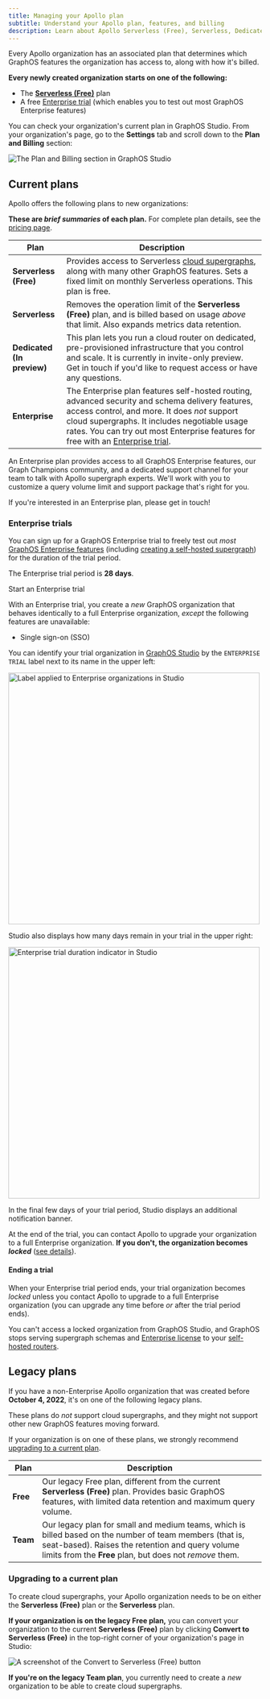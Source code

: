 ```yaml
---
title: Managing your Apollo plan
subtitle: Understand your Apollo plan, features, and billing
description: Learn about Apollo Serverless (Free), Serverless, Dedicated, and Enterprise plans
---
```


Every Apollo organization has an associated plan that determines which GraphOS features the organization has access to, along with how it's billed.

**Every newly created organization starts on one of the following:**

- The [**Serverless (Free)**](#current-plans) plan
- A free [Enterprise trial](#enterprise-trials) (which enables you to test out most GraphOS Enterprise features)

You can check your organization's current plan in GraphOS Studio. From your organization's page, go to the **Settings** tab and scroll down to the **Plan and Billing** section:

<img
  className="screenshot"
  alt="The Plan and Billing section in GraphOS Studio"
  src="../img/plan-and-billing.jpg"
/>

## Current plans

Apollo offers the following plans to new organizations:

<Note>

**These are _brief summaries_ of each plan.** For complete plan details, see the [pricing page](https://apollographql.com/pricing).

</Note>

| Plan                             | Description                                                                                                                                                                                                                                                                                                                       |
| -------------------------------- | --------------------------------------------------------------------------------------------------------------------------------------------------------------------------------------------------------------------------------------------------------------------------------------------------------------------------------- |
| **Serverless (Free)**            | Provides access to Serverless [cloud supergraphs](../graphs/#cloud-supergraphs), along with many other GraphOS features. Sets a fixed limit on monthly Serverless operations. This plan is free.                                                                                                                                  |
| **Serverless**                   | Removes the operation limit of the **Serverless (Free)** plan, and is billed based on usage _above_ that limit. Also expands metrics data retention.                                                                                                                                                                              |
| **Dedicated <br/> (In preview)** | This plan lets you run a cloud router on dedicated, pre-provisioned infrastructure that you control and scale. It is currently in invite-only preview. <TrackableLink href="mailto:cloud@apollographql.com" eventName="content_contact_cloud">Get in touch</TrackableLink> if you'd like to request access or have any questions. |
| **Enterprise**                   | The Enterprise plan features self-hosted routing, advanced security and schema delivery features, access control, and more. It does _not_ support cloud supergraphs. It includes negotiable usage rates. You can try out most Enterprise features for free with an [Enterprise trial](#enterprise-trials).                        |

<Tip>

An Enterprise plan provides access to all GraphOS Enterprise features, our Graph Champions community, and a dedicated support channel for your team to talk with Apollo supergraph experts. We'll work with you to customize a query volume limit and support package that's right for you.

If you're interested in an Enterprise plan, please <TrackableLink href="https://www.apollographql.com/contact-sales" eventName="content_contact_sales">get in touch</TrackableLink>!

</Tip>

### Enterprise trials

You can sign up for a GraphOS Enterprise trial to freely test out _most_ [GraphOS Enterprise features](../#enterprise-features) (including [creating a self-hosted supergraph](../quickstart/self-hosted/)) for the duration of the trial period.

<Note>

The Enterprise trial period is **28 days**.

</Note>

<p>
  <ButtonLink
    size="lg"
    colorScheme="indigo"
    href="https://studio.apollographql.com/signup?type=enterprise-trial&referrer=docs-content"
  >
    Start an Enterprise trial
  </ButtonLink>
</p>

With an Enterprise trial, you create a _new_ GraphOS organization that behaves identically to a full Enterprise organization, _except_ the following features are unavailable:

- Single sign-on (SSO)

You can identify your trial organization in [GraphOS Studio](https://studio.apollographql.com) by the `ENTERPRISE TRIAL` label next to its name in the upper left:

<img
  className="screenshot"
  alt="Label applied to Enterprise organizations in Studio"
  src="../img/trial-org-label.jpg"
  width="500"
/>

Studio also displays how many days remain in your trial in the upper right:

<img
  className="screenshot"
  alt="Enterprise trial duration indicator in Studio"
  src="../img/trial-org-timeleft.jpg"
  width="500"
/>

In the final few days of your trial period, Studio displays an additional notification banner.

At the end of the trial, you can contact Apollo to upgrade your organization to a full Enterprise organization. **If you don't, the organization becomes _locked_** ([see details](#ending-a-trial)).

#### Ending a trial

When your Enterprise trial period ends, your trial organization becomes _locked_ unless you contact Apollo to upgrade to a full Enterprise organization (you can upgrade any time before _or_ after the trial period ends).

You can't access a locked organization from GraphOS Studio, and GraphOS stops serving supergraph schemas and [Enterprise license](/router/enterprise-features#the-enterprise-license) to your [self-hosted routers](../quickstart/self-hosted/).

## Legacy plans

If you have a non-Enterprise Apollo organization that was created before **October 4, 2022**, it's on one of the following legacy plans.

<Note>

These plans do _not_ support cloud supergraphs, and they might not support other new GraphOS features moving forward.

If your organization is on one of these plans, we strongly recommend [upgrading to a current plan](#upgrading-to-a-current-plan).

</Note>

| Plan     | Description                                                                                                                                                                                                             |
| -------- | ----------------------------------------------------------------------------------------------------------------------------------------------------------------------------------------------------------------------- |
| **Free** | Our legacy Free plan, different from the current **Serverless (Free)** plan. Provides basic GraphOS features, with limited data retention and maximum query volume.                                                     |
| **Team** | Our legacy plan for small and medium teams, which is billed based on the number of team members (that is, seat-based). Raises the retention and query volume limits from the **Free** plan, but does not _remove_ them. |

### Upgrading to a current plan

To create cloud supergraphs, your Apollo organization needs to be on either the **Serverless (Free)** plan or the **Serverless** plan.

**If your organization is on the legacy Free plan,** you can convert your organization to the current **Serverless (Free)** plan by clicking **Convert to Serverless (Free)** in the top-right corner of your organization's page in Studio:

<img
  className="screenshot"
  alt="A screenshot of the Convert to Serverless (Free) button"
  src="../img/convert-to-serverless.jpg"
/>

**If you're on the legacy Team plan**, you currently need to create a _new_ organization to be able to create cloud supergraphs.
